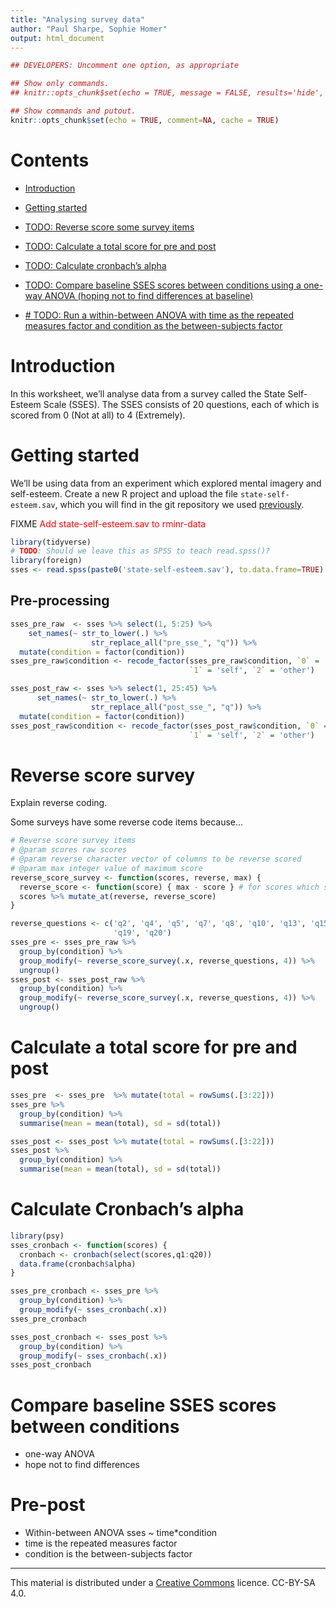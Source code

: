 ```yaml
---
title: "Analysing survey data"
author: "Paul Sharpe, Sophie Homer"
output: html_document
---
```


```r
## DEVELOPERS: Uncomment one option, as appropriate

## Show only commands.
## knitr::opts_chunk$set(echo = TRUE, message = FALSE, results='hide', fig.keep = 'none', comment=NA)

## Show commands and putout.
knitr::opts_chunk$set(echo = TRUE, comment=NA, cache = TRUE)
```

# Contents

- [Introduction](#intro)

- [Getting started](#start)

- [TODO: Reverse score some survey items](#reverse)

- [TODO: Calculate a total score for pre and post](#score)

- [TODO: Calculate cronbach’s alpha](#cronbach)

- [TODO: Compare baseline SSES scores between conditions using a one-way ANOVA (hoping not to find differences at baseline)](#baseline)

- [# TODO: Run a within-between ANOVA with time as the repeated measures factor and condition as the between-subjects factor](#prepost)

<a name="intro"></a>

# Introduction

In this worksheet, we'll analyse data from a survey called the State Self-Esteem Scale (SSES). The SSES consists of 20 questions, each of which is scored from 0 (Not at all) to 4 (Extremely). 

<a name="start"></a>

# Getting started

We'll be using data from an experiment which explored mental imagery and self-esteem. Create a new R project and upload the file `state-self-esteem.sav`, which you will find in the git repository we used [previously](preproc.html#load).

FIXME <span style="color: red;">Add state-self-esteem.sav to rminr-data</span>

```r
library(tidyverse)
# TODO: Should we leave this as SPSS to teach read.spss()?
library(foreign)
sses <- read.spss(paste0('state-self-esteem.sav'), to.data.frame=TRUE)
```

## Pre-processing

```r
sses_pre_raw  <- sses %>% select(1, 5:25) %>%
    set_names(~ str_to_lower(.) %>%
                  str_replace_all("pre_sse_", "q")) %>%
  mutate(condition = factor(condition))
sses_pre_raw$condition <- recode_factor(sses_pre_raw$condition, `0` = 'control',
                                        `1` = 'self', `2` = 'other')

sses_post_raw <- sses %>% select(1, 25:45) %>%
      set_names(~ str_to_lower(.) %>%
                  str_replace_all("post_sse_", "q")) %>%
  mutate(condition = factor(condition))
sses_post_raw$condition <- recode_factor(sses_post_raw$condition, `0` = 'control',
                                        `1` = 'self', `2` = 'other')

```

<a name="reverse"></a>

# Reverse score survey

Explain reverse coding.

Some surveys have some reverse code items because...


```r
# Reverse score survey items
# @param scores raw scores
# @param reverse character vector of columns to be reverse scored
# @param max integer value of maximum score
reverse_score_survey <- function(scores, reverse, max) {
  reverse_score <- function(score) { max - score } # for scores which start at 0, for starting at 1, max + 1 - score
  scores %>% mutate_at(reverse, reverse_score)
}

reverse_questions <- c('q2', 'q4', 'q5', 'q7', 'q8', 'q10', 'q13', 'q15', 'q16', 'q17', 'q18',
                       'q19', 'q20')
sses_pre <- sses_pre_raw %>%
  group_by(condition) %>%
  group_modify(~ reverse_score_survey(.x, reverse_questions, 4)) %>%
  ungroup()
sses_post <- sses_post_raw %>%
  group_by(condition) %>%
  group_modify(~ reverse_score_survey(.x, reverse_questions, 4)) %>%
  ungroup()
```

<a name="score"></a>

# Calculate a total score for pre and post

```r
sses_pre  <- sses_pre  %>% mutate(total = rowSums(.[3:22]))
sses_pre %>%
  group_by(condition) %>%
  summarise(mean = mean(total), sd = sd(total))

sses_post <- sses_post %>% mutate(total = rowSums(.[3:22]))
sses_post %>%
  group_by(condition) %>%
  summarise(mean = mean(total), sd = sd(total))
```

<a name="cronbach"></a>

# Calculate Cronbach’s alpha

```r
library(psy)
sses_cronbach <- function(scores) {
  cronbach <- cronbach(select(scores,q1:q20))
  data.frame(cronbach$alpha)
}

sses_pre_cronbach <- sses_pre %>%
  group_by(condition) %>%
  group_modify(~ sses_cronbach(.x))
sses_pre_cronbach

sses_post_cronbach <- sses_post %>%
  group_by(condition) %>%
  group_modify(~ sses_cronbach(.x))
sses_post_cronbach
```

<a name="baseline"></a>

# Compare baseline SSES scores between conditions

* one-way ANOVA
* hope not to find differences

<a name="prepost"></a>

# Pre-post

* Within-between ANOVA sses ~ time*condition
* time is the repeated measures factor
* condition is the between-subjects factor

___

This material is distributed under a [Creative Commons](https://creativecommons.org/) licence. CC-BY-SA 4.0. 

